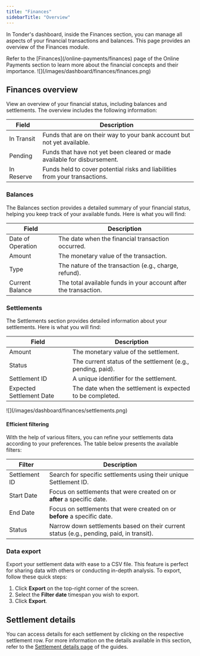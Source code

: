 ```yaml
---
title: "Finances"
sidebarTitle: "Overview"
---
```


In Tonder's dashboard, inside the Finances section, you can manage all aspects of your financial transactions and balances. This page provides an overview of the Finances module.

<Tip>
  Refer to the [Finances](/online-payments/finances) page of the Online Payments section to learn more about the financial concepts and their importance.
</Tip>

<Frame>![](/images/dashboard/finances/finances.png)</Frame>

## Finances overview

View an overview of your financial status, including balances and settlements. The overview includes the following information:

| Field              | Description                                                                 |
|--------------------|-----------------------------------------------------------------------------|
| In Transit         | Funds that are on their way to your bank account but not yet available.     |
| Pending            | Funds that have not yet been cleared or made available for disbursement.    |
| In Reserve         | Funds held to cover potential risks and liabilities from your transactions. |

### Balances

The Balances section provides a detailed summary of your financial status, helping you keep track of your available funds. Here is what you will find:

| Field              | Description                                             |
|--------------------|---------------------------------------------------------|
| Date of Operation  | The date when the financial transaction occurred.       |
| Amount             | The monetary value of the transaction.                  |
| Type               | The nature of the transaction (e.g., charge, refund).   |
| Current Balance    | The total available funds in your account after the transaction. |

### Settlements

The Settlements section provides detailed information about your settlements. Here is what you will find:

| Field              | Description                                             |
|--------------------|---------------------------------------------------------|
| Amount             | The monetary value of the settlement.                   |
| Status             | The current status of the settlement (e.g., pending, paid). |
| Settlement ID      | A unique identifier for the settlement.                 |
| Expected Settlement Date | The date when the settlement is expected to be completed. |

<Frame>![](/images/dashboard/finances/settlements.png)</Frame>

#### Efficient filtering

With the help of various filters, you can refine your settlements data according to your preferences. The table below presents the available filters:

| Filter            | Description                                                           |
|-------------------|-----------------------------------------------------------------------|
| Settlement ID     | Search for specific settlements using their unique Settlement ID.     |
| Start Date        | Focus on settlements that were created on or **after** a specific date.   |
| End Date          | Focus on settlements that were created on or **before** a specific date.  |
| Status            | Narrow down settlements based on their current status (e.g., pending, paid, in transit). |

### Data export

Export your settlement data with ease to a CSV file. This feature is perfect for sharing data with others or conducting in-depth analysis. To export, follow these quick steps:

1. Click **Export** on the top-right corner of the screen.
2. Select the **Filter date** timespan you wish to export.
3. Click **Export**.

## Settlement details

You can access details for each settlement by clicking on the respective settlement row. For more information on the details available in this section, refer to the [Settlement details page](./settlement-details) of the guides.
